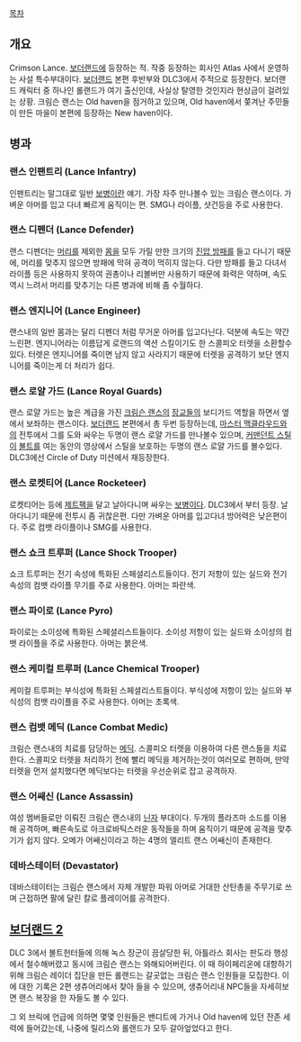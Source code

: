[[목차]]

== 개요 ==
Crimson Lance. [[보더랜드]]에 등장하는 적. 작중 등장하는 회사인 Atlas 사에서 운영하는 사설 특수부대이다. [[보더랜드]] 본편 후반부와 DLC3에서 주적으로 등장한다. 보더랜드 캐릭터 중 하나인 롤랜드가 여기 출신인데, 사실상 탈영한 것인지라 현상금이 걸려있는 상황. 크림슨 랜스는 Old haven을 점거하고 있으며, Old haven에서 쫒겨난 주민들이 만든 마을이 본편에 등장하는 New haven이다. 

== 병과 ==
=== 랜스 인팬트리 (Lance Infantry) ===
인팬트리는 말그대로 일반 [[보병]]이란 얘기. 가장 자주 만나볼수 있는 크림슨 랜스이다. 가벼운 아머를 입고 다녀 빠르게 움직이는 편. SMG나 라이플, 샷건등을 주로 사용한다.

=== 랜스 디펜더 (Lance Defender) ===
랜스 디펜더는 [[머리]]를 제외한 [[몸]]을 모두 가릴 만한 크기의 [[진압 방패]]를 들고 다니기 때문에, 머리를 맞추지 않으면 방패에 막혀 공격이 먹히지 않는다. 다만 방패를 들고 다녀서 라이플 등은 사용하지 못하여 권총이나 리볼버만 사용하기 때문에 화력은 약하며, 속도 역시 느려서 머리를 맞추기는 다른 병과에 비해 좀 수월하다.

=== 랜스 엔지니어 (Lance Engineer) ===
랜스내의 일반 몸과는 달리 디펜더 처럼 무거운 아머를 입고다닌다. 덕분에 속도는 약간 느린편. 엔지니어라는 이름답게 로랜드의 액션 스킬이기도 한 스콜피오 터렛을 소환할수 있다. 터렛은 엔지니어를 죽이면 남지 않고 사라지기 때문에 터렛을 공격하기 보단 엔지니어를 죽이는게 더 처리가 쉽다. 

=== 랜스 로얄 가드 (Lance Royal Guards) ===
랜스 로얄 가드는 높은 계급을 가진 [[크림슨 랜스]]의 [[장교]]들의 보디가드 역할을 하면서 옆에서 보좌하는 랜스이다. [[보더랜드]] 본편에서 총 두번 등장하는데, [[마스터 맥클라우드]]와의 전투에서 그를 도와 싸우는 두명이 랜스 로얄 가드를 만나볼수 있으며, [[커맨던트 스틸]]이 [[볼트]]를 여는 동안의 영상에서 스틸을 보호하는 두명의 랜스 로얄 가드를 볼수있다. DLC3에선 Circle of Duty 미션에서 재등장한다.

=== 랜스 로켓티어 (Lance Rocketeer) ===
로켓티어는 등에 [[제트팩]]을 달고 날아다니며 싸우는 [[보병]]이다. DLC3에서 부터 등장. 날아다니기 때문에 전투시 좀 귀찮은편. 다만 가벼운 아머를 입고다녀 방어력은 낮은편이다. 주로 컴뱃 라이플이나 SMG를 사용한다.

=== 랜스 쇼크 트루퍼 (Lance Shock Trooper) ===
쇼크 트루퍼는 전기 속성에 특화된 스페셜리스트들이다. 전기 저항이 있는 실드와 전기 속성의 컴뱃 라이플 무기를 주로 사용한다. 아머는 파란색.

=== 랜스 파이로 (Lance Pyro) ===
파이로는 소이성에 특화된 스페셜리스트들이다. 소이성 저항이 있는 실드와 소이성의 컴뱃 라이플을 주로 사용한다. 아머는 붉은색.

=== 랜스 케미컬 트루퍼 (Lance Chemical Trooper) ===
케미컬 트루퍼는 부식성에 특화된 스페셜리스트들이다. 부식성에 저항이 있는 실드와 부식성의 컴뱃 라이플을 주로 사용한다. 아머는 초록색. 

=== 랜스 컴뱃 메딕 (Lance Combat Medic) ===
크림슨 랜스내의 치료를 담당하는 [[메딕]]. 스콜피오 터렛을 이용하여 다른 랜스들을 치료한다. 스콜피오 터렛을 처리하기 전에 빨리 메딕을 제거하는것이 여러모로 편하며, 만약 터렛을 먼저 설치했다면 메딕보다는 터렛을 우선순위로 잡고 공격하자.

=== 랜스 어쌔신 (Lance Assassin) ===
여성 멤버들로만 이뤄진 크림슨 랜스내의 [[닌자]] 부대이다. 두개의 플라즈마 소드를 이용해 공격하며, 빠른속도로 아크로바틱스러운 동작들을 하며 움직이기 때문에 공격을 맞추기가 쉽지 않다. 오메가 어쌔신이라고 하는 4명의 엘리트 랜스 어쌔신이 존재한다.

=== 데바스테이터 (Devastator) ===
데바스테이터는 크림슨 랜스에서 자체 개발한 파워 아머로 거대한 산탄총을 주무기로 쓰며 근접하면 팔에 달린 칼로 플레이어를 공격한다.

== [[보더랜드 2]] ==
DLC 3에서 볼트헌터들에 의해 녹스 장군이 끔살당한 뒤, 아틀라스 회사는 판도라 행성에서 철수해버렸고 동시에 크림슨 랜스는 와해되어버린다. 이 때 하이페리온에 대항하기 위해 크림슨 레이더 집단을 만든 롤랜드는 갈곳없는 크림슨 랜스 인원들을 모집한다. 이에 대한 기록은 2편 생츄어리에서 찾아 들을 수 있으며, 생츄어리내 NPC들을 자세히보면 랜스 복장을 한 자들도 볼 수 있다. 

그 외 브릭에 언급에 의하면 몇몇 인원들은 밴디트에 가거나 Old haven에 있던 잔존 세력에 들어갔는데, 나중에 릴리스와 롤랜드가 모두 갈아엎었다고 한다.  
